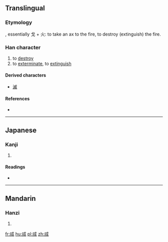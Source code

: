 ==Translingual==

===Etymology===
{{Han compound|戌|火|t2=fire|ls=ic}}, essentially 戈 + 火: to take an ax to the fire, to destroy (extinguish) the fire.

===Han character===
{{Han char|rn=86|rad=火|as=06|sn=10|four=|canj=戈竹一火 (IHMF)|ids=⿵[[戌]][[火]]}}

# to [[destroy]]
# to [[exterminate]], to [[extinguish]]

====Derived characters====
* [[滅]]

====References====
* {{Han ref|kx=0670.120|dkj=19007|dj=1079.070|hdz=21405.180|uh=70D5|ud=28885}}

----

==Japanese==

===Kanji===
{{ja-kanji|grade=|rs=火06}}

# {{defn|lang=ja|sort=火06}}

====Readings====
* {{ja-readings|on=[[けつ]] (ketsu), [[けち]] (kechi), [[べつ]] (betsu)|kun=[[ほろびる]] (horobiru), [[ほろぼす]] (horobosu)}}

----

==Mandarin==

===Hanzi===
{{cmn-hanzi|pin=[[xuè]] ([[xue4]])|wg=hsüeh<sup>4</sup>}}

# {{defn|lang=cmn|sort=火06}}

[[fr:烕]]
[[hu:烕]]
[[pl:烕]]
[[zh:烕]]